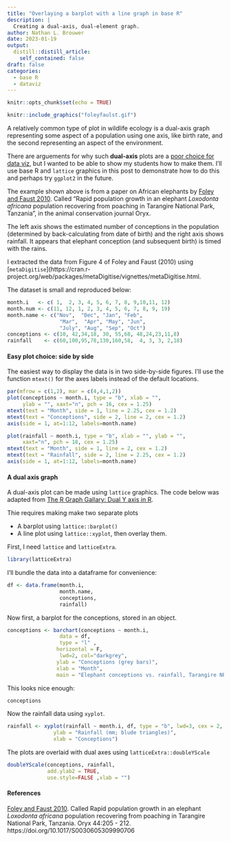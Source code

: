 ```yaml
---
title: "Overlaying a barplot with a line graph in base R"
description: |
  Creating a dual-axis, dual-element graph.
author: Nathan L. Brouwer
date: 2023-01-19
output:
  distill::distill_article:
    self_contained: false
draft: false
categories:
  - base R
  - dataviz
---
```



```r
knitr::opts_chunk$set(echo = TRUE)
```

```r
knitr::include_graphics("foleyfaulst.gif")
```

A relatively common type of plot in wildlife ecology is a dual-axis graph representing some aspect of a population using one axis, like birth rate, and the second representing an aspect of the environment.

There are arguements for why such **dual-axis** plots are a [poor choice for data viz](https://blog.datawrapper.de/dualaxis/), but I wanted to be able to show my students how to make them.  I'll use base R and `lattice` graphics in this post to demonstrate how to do this and perhaps try `ggplot2` in the future.


The example shown above is from a paper on African elephants by [Foley and Faust 2010](https://www.cambridge.org/core/journals/oryx/article/rapid-population-growth-in-an-elephant-loxodonta-africana-population-recovering-from-poaching-in-tarangire-national-park-tanzania/2DADFFCB562E9553B1DF7688EB372FBF). Called "Rapid population growth in an elephant *Loxodonta africana* population recovering from poaching in Tarangire National Park, Tanzania", in the animal conservation journal Oryx.

The left axis shows the estimated number of conceptions in the population (determined by back-calculating from date of birth) and the right axis shows rainfall.  It appears that elephant conception (and subsequent birth) is timed with the rains.

I extracted the data from Figure 4 of Foley and Faust (2010) using [`metaDigitise`](https://cran.r-project.org/web/packages/metaDigitise/vignettes/metaDigitise.html.

The dataset is small and reproduced below:

```r

month.i   <- c( 1,  2, 3, 4, 5, 6, 7, 8, 9,10,11, 12)
month.num <- c(11, 12, 1, 2, 3, 4, 5, 6, 7, 8, 9, 19)
month.name <- c("Nov",  "Dec", "Jan", "Feb",
                 "Mar",  "Apr", "May", "Jun",
                 "July", "Aug", "Sep", "Oct")
conceptions <- c(10, 42,34,18, 30, 55,68, 48,24,23,11,8)
rainfall    <- c(60,100,95,78,130,160,58,  4, 3, 3, 2,18)

```


#### Easy plot choice: side by side

The easiest way to display the data is in two side-by-side figures.  I'll use the function `mtext()` for the axes labels instead of the default locations. 


```r
par(mfrow = c(1,2), mar = c(4,4,1,2))
plot(conceptions ~ month.i, type = "b", xlab = "", 
     ylab = "", xaxt="n", pch = 16, cex = 1.25)
mtext(text = "Month", side = 1, line = 2.25, cex = 1.2)
mtext(text = "Conceptions", side = 2, line = 2, cex = 1.2)
axis(side = 1, at=1:12, labels=month.name)

plot(rainfall ~ month.i, type = "b", xlab = "", ylab = "", 
     xaxt="n", pch = 18, cex = 1.25)
mtext(text = "Month", side = 1, line = 2, cex = 1.2)
mtext(text = "Rainfall", side = 2, line = 2.25, cex = 1.2)
axis(side = 1, at=1:12, labels=month.name)
```
#### A dual axis graph

A dual-axis plot can be made using `lattice` graphics.  The code below was adapted from [The R Graph Gallary: Dual Y axis in R](https://r-graph-gallery.com/145-two-different-y-axis-on-the-same-plot.html
).  

Thie requires making make two separate plots

* A barplot using `lattice::barplot()`
* A line plot using `lattice::xyplot`, then overlay them.


First, I need `lattice` and `latticeExtra`.

```r
library(latticeExtra)
```

I'll bundle the data into a dataframe for convenience:

```r
df <- data.frame(month.i, 
                 month.name, 
                 conceptions, 
                 rainfall)

```

Now first, a barplot for the conceptions, stored in an object.

```r
conceptions <- barchart(conceptions ~ month.i, 
                 data = df, 
                 type = "l" , 
                horizontal = F,
                 lwd=2, col="darkgrey", 
                ylab = "Conceptions (grey bars)", 
                xlab = "Month", 
                main = "Elephant conceptions vs. rainfall, Tarangire NP Tanzania")

```

This looks nice enough:

```r
conceptions
```

Now the rainfall data using `xyplot`.

```r
rainfall <- xyplot(rainfall ~ month.i, df, type = "b", lwd=3, cex = 2, pch = 18, 
               ylab = "Rainfall (mm; blude triangles)",
               xlab = "Conceptions")
```


The plots are overlaid with dual axes using `latticeExtra::doubleYScale`

```r
doubleYScale(conceptions, rainfall, 
             add.ylab2 = TRUE,
             use.style=FALSE ,xlab = "")

```



#### References

[Foley and Faust 2010](https://www.cambridge.org/core/journals/oryx/article/rapid-population-growth-in-an-elephant-loxodonta-africana-population-recovering-from-poaching-in-tarangire-national-park-tanzania/2DADFFCB562E9553B1DF7688EB372FBF). Called Rapid population growth in an elephant *Loxodonta africana* population recovering from poaching in Tarangire National Park, Tanzania.  Oryx 44:205 - 212.  https://doi.org/10.1017/S0030605309990706
